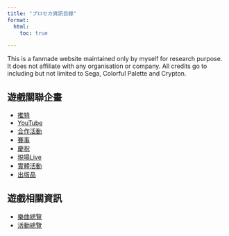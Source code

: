 ```yaml
---
title: "プロセカ資訊目錄"
format:
  html:
    toc: true

---
```

::: {.callout-important collapse="true"}
This is a fanmade website maintained only by myself for research purpose. It does not affiliate with any organisation or company. All credits go to including but not limited to Sega, Colorful Palette and Crypton. 
:::


## 遊戲關聯企畫
<div class="menu">
<ul>
    <li>[推特](./projects/twitter.qmd)</li>
    <li>[YouTube](./projects/youtube.qmd)</li>
    <li>[合作活動](./projects/collab.qmd)</li>
    <li>[賽事](./projects/championships.qmd)</li>
    <li>[慶祝](./projects/celebrations.qmd)</li>
    <li>[現場Live](./projects/lives.qmd)</li>
    <li>[實體活動](./projects/IRLevent.qmd)</li>
    <li>[出版品](./projects/publication.qmd)</li>
</ul>
</div>

## 遊戲相關資訊
<div class="menu">
<ul>
    <li>[樂曲總覽](./songs/overview.qmd)</li>
    <li>[活動總覽](./event/overview.qmd)</li>
</ul>
</div>